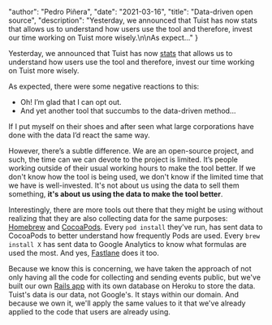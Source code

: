 
  "author": "Pedro Piñera",
  "date": "2021-03-16",
  "title": "Data-driven open source",
  "description": "Yesterday, we announced that Tuist has now stats that allows us to understand how users use the tool and therefore, invest our time working on Tuist more wisely.\n\nAs expect..."
}




Yesterday, we announced that Tuist has now [stats](https://stats.tuist.io) that allows us to understand how users use the tool and therefore, invest our time working on Tuist more wisely.

As expected, there were some negative reactions to this:

- Oh! I’m glad that I can opt out.
- And yet another tool that succumbs to the data-driven method...

If I put myself on their shoes and after seen what large corporations have done with the data I’d react the same way.

However, there’s a subtle difference. We are an open-source project, and such, the time can we can devote to the project is limited. It’s people working outside of their usual working hours to make the tool better. If we don't know how the tool is being used, we don't know if the limited time that we have is well-invested. It's not about us using the data to sell them something, **it's about us using the data to make the tool better**.

Interestingly, there are more tools out there that they might be using without realizing that they are also collecting data for the same purposes: [Homebrew](https://brew.sh) and [CocoaPods](https://cocoapods.org/). Every `pod install` they've run, has sent data to CocoaPods to better understand how frequently Pods are used. Every `brew install X` has sent data to Google Analytics to know what formulas are used the most. And yes, [Fastlane](https://github.com/fastlane/fastlane/blob/48151291f2c4949c3b1b9919ba2cc81a7cc33293/fastlane_core/lib/fastlane_core/analytics/analytics_session.rb#L7) does it too.

Because we know this is concerning, we have taken the approach of not only having all the code for collecting and sending events public, but we've built our own [Rails app](https://github.com/tuist/stats) with its own database on Heroku to store the data. Tuist's data is our data, not Google's. It stays within our domain. And because we own it, we'll apply the same values to it that we've already applied to the code that users are already using.

    